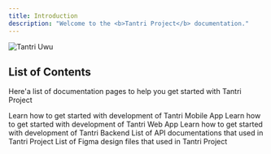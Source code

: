 ```yaml
---
title: Introduction
description: "Welcome to the <b>Tantri Project</b> documentation."
---
```


<img
  className="block px-20 py-10 bg-red-200 dark:bg-red-600 rounded-2xl lg:w-2/3 mx-auto"
  src="/images/tantri-uwu.png"
  alt="Tantri Uwu"
/>

## List of Contents

Here'a list of documentation pages to help you get started with Tantri Project

<CardGroup cols={2}>
  <Card title="Mobile App" icon="mobile" href="/docs/mobile-app">
    Learn how to get started with development of Tantri Mobile App
  </Card>
  <Card title="Web App" icon="globe" href="/docs/web-app">
    Learn how to get started with development of Tantri Web App
  </Card>
  <Card title="Backend" icon="database" href="/docs/backend">
    Learn how to get started with development of Tantri Backend
  </Card>
  <Card title="API Reference" icon="gear-code" href="/api-reference">
    List of API documentations that used in Tantri Project
  </Card>
  <Card title="UI Design" icon="figma" href="/docs/ui-design">
    List of Figma design files that used in Tantri Project
  </Card>
</CardGroup>
